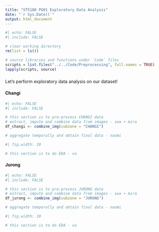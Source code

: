 ```yaml
---
title: "ST5188 PG01 Exploratory Data Analysis"
date: "`r Sys.Date()`"
output: html_document
---
```


```r
#| echo: FALSE
#| include: FALSE

# clear working directory
rm(list = ls())

# source libraries and functions under `Code` files
scripts = list.files("../../Code/Preprocessing", full.names = TRUE)
lapply(scripts, source)
```

### {.tabset .tabset-fade .tabset-pills}
Let's perform exploratory data analysis on our dataset!

#### Changi
```r
#| echo: FALSE
#| include: FALSE

# this section is to pre-process CHANGI data
# extract, impute and combine data from images - swa + mira
df_changi <- combine_img(subzone = "CHANGI")

# aggregate temporally and obtain final data - naomi

```

```r
#| fig.width: 10

# this section is to do EDA - va


```

#### Jurong
```r
#| echo: FALSE
#| include: FALSE

# this section is to pre-process JURONG data
# extract, impute and combine data from images - swa + mira
df_jurong <- combine_img(subzone = "JURONG")

# aggregate temporally and obtain final data - naomi

```

```r
#| fig.width: 10

# this section is to do EDA - va



```
